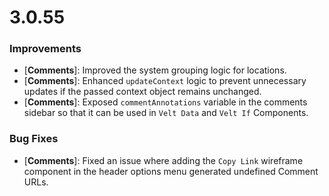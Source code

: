 # 3.0.55

### Improvements

- [**Comments**]: Improved the system grouping logic for locations.
- [**Comments**]: Enhanced `updateContext` logic to prevent unnecessary updates if the passed context object remains unchanged.
- [**Comments**]: Exposed `commentAnnotations` variable in the comments sidebar so that it can be used in `Velt Data` and `Velt If` Components.

### Bug Fixes

- [**Comments**]: Fixed an issue where adding the `Copy Link` wireframe component in the header options menu generated undefined Comment URLs.
